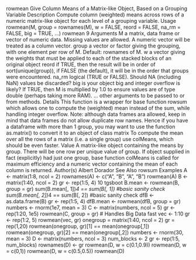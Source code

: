 
rowmean Give Column Means of a Matrix-like Object, Based on a Grouping
Variable
Description
Compute column (weighted) means across rows of a numeric matrix-like object for each level of a
grouping variable.
Usage
rowmean(M, group = rownames(M), w = FALSE, reord = FALSE,
na_rm = FALSE, big = TRUE, ...)
rowmean 9
Arguments
M a matrix, data frame or vector of numeric data. Missing values are allowed. A
numeric vector will be treated as a column vector.
group a vector or factor giving the grouping, with one element per row of M. Default:
rownames of M.
w a vector giving the weights that must be applied to each of the stacked blocks of
an original object
reord if TRUE, then the result will be in order of sort(unique(group)), if FALSE (the
default), it will be in the order that groups were encountered.
na_rm logical (TRUE or FALSE). Should NA (including NaN) values be discarded?
big is your object big and integer overflow is likely? If TRUE, then M is multiplied
by 1.0 to ensure values are of type double (perhaps taking more RAM).
... other arguments to be passed to or from methods.
Details
This function is a wrapper for base function rowsum which allows one to compute the (weighted)
mean instead of the sum, while handling integer overflow.
Note: although data frames ara allowed, keep in mind that data frames do not allow duplicate row
names. Hence if you have a dataframe with more than 1 group, you may want to use the function
as.matrix() to convert it to an object of class matrix
To compute the mean over all the rows of a matrix (i.e. a single group) use colMeans, which should
be even faster.
Value
A matrix-like object containing the means by group. There will be one row per unique value of
group. If object supplied in fact (explicitly) had just one group, base function colMeans is called
for maximum efficiency and a numeric vector containing the mean of each column is returned.
Author(s)
Albert Dorador
See Also
rowsum
Examples
A <- matrix(1:8, ncol = 2)
rownames(A) <- c("A", "B", "A", "B")
rowmean(A)
B <- matrix(1:40, ncol = 2)
gr <- rep(1:5, 4)
10 tgsboot
B.mean <- rowmean(B, group = gr)
sum(B.mean[, 1])*4 == sum(B[, 1]) #basic sanity check
sum(B.mean[, 2])*4 == sum(B[, 2]) #basic sanity check
dfB <- as.data.frame(B)
gr <- rep(1:5, 4)
dfB.mean <- rowmean(dfB, group = gr)
numbers <- rnorm(1e7, mean = 3)
C <- matrix(numbers, ncol = 5)
gr <- rep(1:20, 1e5)
rowmean(C, group = gr) # Handles Big Data fast
vec <- 1:10
gr <- rep(1:2, 5)
rowmean(vec, gr)
onegroup = matrix(1:40, ncol = 2)
gr = rep(1,20)
rowmean(onegroup, gr)[1] == mean(onegroup[,1])
rowmean(onegroup, gr)[2] == mean(onegroup[,2])
numbers <- rnorm(30, mean = 3)
D <- matrix(numbers, ncol = 3)
num_blocks <- 2
gr <- rep(1:5, num_blocks)
rownames(D) <- gr
rowmean(D, w = c(0.1,0.9))
rowmean(D, w = c(0,1))
rowmean(D, w = c(0.5,0.5))
rowmean(D)
